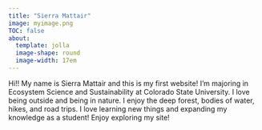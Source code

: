 ```yaml
---
title: "Sierra Mattair"
image: myimage.png
TOC: false
about:
  template: jolla
  image-shape: round
  image-width: 17em
---
```

Hi!! My name is Sierra Mattair and this is my first website! I'm majoring in Ecosystem Science and Sustainability at Colorado State University. I love being outside and being in nature. I enjoy the deep forest, bodies of water, hikes, and road trips. I love learning new things and expanding my knowledge as a student! Enjoy exploring my site! 





